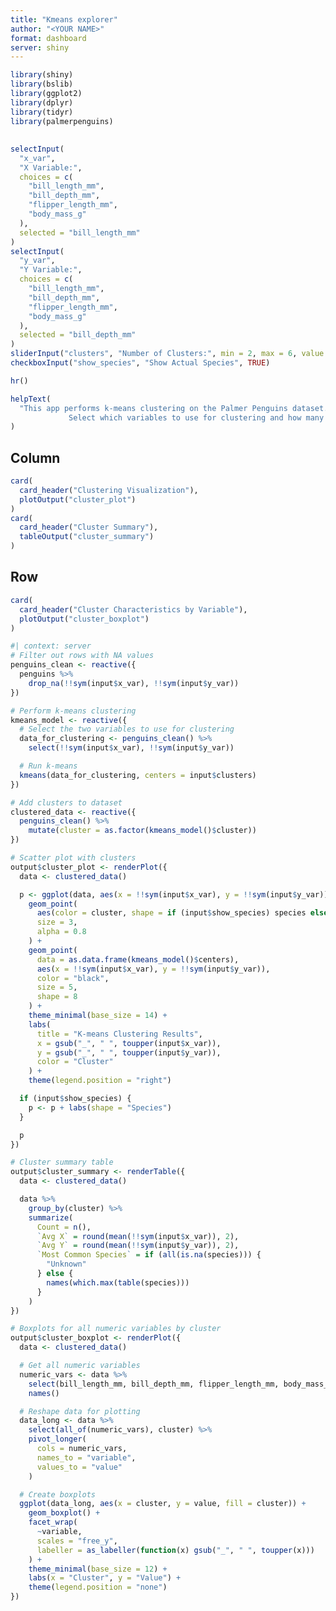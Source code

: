 ```yaml
---
title: "Kmeans explorer"
author: "<YOUR NAME>"
format: dashboard
server: shiny
---
```


```r
library(shiny)
library(bslib)
library(ggplot2)
library(dplyr)
library(tidyr)
library(palmerpenguins)
```

## {.sidebar}

```r
selectInput(
  "x_var",
  "X Variable:",
  choices = c(
    "bill_length_mm",
    "bill_depth_mm",
    "flipper_length_mm",
    "body_mass_g"
  ),
  selected = "bill_length_mm"
)
selectInput(
  "y_var",
  "Y Variable:",
  choices = c(
    "bill_length_mm",
    "bill_depth_mm",
    "flipper_length_mm",
    "body_mass_g"
  ),
  selected = "bill_depth_mm"
)
sliderInput("clusters", "Number of Clusters:", min = 2, max = 6, value = 3)
checkboxInput("show_species", "Show Actual Species", TRUE)

hr()

helpText(
  "This app performs k-means clustering on the Palmer Penguins dataset.
             Select which variables to use for clustering and how many clusters to create."
)
```

## Column

```r
card(
  card_header("Clustering Visualization"),
  plotOutput("cluster_plot")
)
card(
  card_header("Cluster Summary"),
  tableOutput("cluster_summary")
)
```

## Row

```r
card(
  card_header("Cluster Characteristics by Variable"),
  plotOutput("cluster_boxplot")
)
```

```r
#| context: server
# Filter out rows with NA values
penguins_clean <- reactive({
  penguins %>%
    drop_na(!!sym(input$x_var), !!sym(input$y_var))
})

# Perform k-means clustering
kmeans_model <- reactive({
  # Select the two variables to use for clustering
  data_for_clustering <- penguins_clean() %>%
    select(!!sym(input$x_var), !!sym(input$y_var))

  # Run k-means
  kmeans(data_for_clustering, centers = input$clusters)
})

# Add clusters to dataset
clustered_data <- reactive({
  penguins_clean() %>%
    mutate(cluster = as.factor(kmeans_model()$cluster))
})

# Scatter plot with clusters
output$cluster_plot <- renderPlot({
  data <- clustered_data()

  p <- ggplot(data, aes(x = !!sym(input$x_var), y = !!sym(input$y_var))) +
    geom_point(
      aes(color = cluster, shape = if (input$show_species) species else NULL),
      size = 3,
      alpha = 0.8
    ) +
    geom_point(
      data = as.data.frame(kmeans_model()$centers),
      aes(x = !!sym(input$x_var), y = !!sym(input$y_var)),
      color = "black",
      size = 5,
      shape = 8
    ) +
    theme_minimal(base_size = 14) +
    labs(
      title = "K-means Clustering Results",
      x = gsub("_", " ", toupper(input$x_var)),
      y = gsub("_", " ", toupper(input$y_var)),
      color = "Cluster"
    ) +
    theme(legend.position = "right")

  if (input$show_species) {
    p <- p + labs(shape = "Species")
  }

  p
})

# Cluster summary table
output$cluster_summary <- renderTable({
  data <- clustered_data()

  data %>%
    group_by(cluster) %>%
    summarize(
      Count = n(),
      `Avg X` = round(mean(!!sym(input$x_var)), 2),
      `Avg Y` = round(mean(!!sym(input$y_var)), 2),
      `Most Common Species` = if (all(is.na(species))) {
        "Unknown"
      } else {
        names(which.max(table(species)))
      }
    )
})

# Boxplots for all numeric variables by cluster
output$cluster_boxplot <- renderPlot({
  data <- clustered_data()

  # Get all numeric variables
  numeric_vars <- data %>%
    select(bill_length_mm, bill_depth_mm, flipper_length_mm, body_mass_g) %>%
    names()

  # Reshape data for plotting
  data_long <- data %>%
    select(all_of(numeric_vars), cluster) %>%
    pivot_longer(
      cols = numeric_vars,
      names_to = "variable",
      values_to = "value"
    )

  # Create boxplots
  ggplot(data_long, aes(x = cluster, y = value, fill = cluster)) +
    geom_boxplot() +
    facet_wrap(
      ~variable,
      scales = "free_y",
      labeller = as_labeller(function(x) gsub("_", " ", toupper(x)))
    ) +
    theme_minimal(base_size = 12) +
    labs(x = "Cluster", y = "Value") +
    theme(legend.position = "none")
})
```
